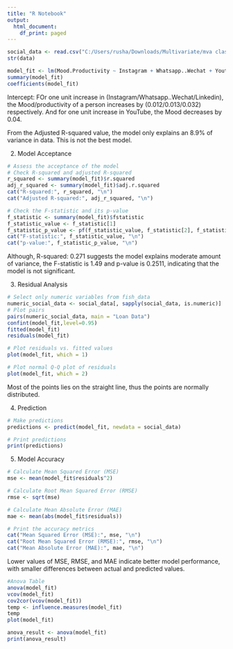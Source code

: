 ---
title: "R Notebook"
output:
  html_document:
    df_print: paged
---

```{r}
social_data <- read.csv("C:/Users/rusha/Downloads/Multivariate/mva class social media.csv")
str(data)
```

```{r}
model_fit <- lm(Mood.Productivity ~ Instagram + Whatsapp..Wechat + Youtube + Linkedin, data = social_data)
summary(model_fit)
coefficients(model_fit)
```
Intercept: 
FOr one unit increase in (Instagram/Whatsapp..Wechat/Linkedin), the Mood/productivity of a person increases by (0.012/0.013/0.032) respectively. And for one unit increase in YouTube, the Mood decreases by 0.04.

From the Adjusted R-squared value, the model only explains an 8.9% of variance in data. 
This is not the best model. 

2. Model Acceptance
```{r}
# Assess the acceptance of the model
# Check R-squared and adjusted R-squared
r_squared <- summary(model_fit)$r.squared
adj_r_squared <- summary(model_fit)$adj.r.squared
cat("R-squared:", r_squared, "\n")
cat("Adjusted R-squared:", adj_r_squared, "\n")

# Check the F-statistic and its p-value
f_statistic <- summary(model_fit)$fstatistic
f_statistic_value <- f_statistic[1]
f_statistic_p_value <- pf(f_statistic_value, f_statistic[2], f_statistic[3], lower.tail = FALSE)
cat("F-statistic:", f_statistic_value, "\n")
cat("p-value:", f_statistic_p_value, "\n")
```

Although, R-squared: 0.271 suggests the model explains moderate amount of variance, the F-statistic is 1.49 and p-value is 0.2511, indicating that the model is not significant.

3. Residual Analysis 
```{r}
# Select only numeric variables from fish_data
numeric_social_data <- social_data[, sapply(social_data, is.numeric)]
# Plot pairs
pairs(numeric_social_data, main = "Loan Data")
confint(model_fit,level=0.95)
fitted(model_fit)
residuals(model_fit)

# Plot residuals vs. fitted values
plot(model_fit, which = 1)

# Plot normal Q-Q plot of residuals
plot(model_fit, which = 2)
```

Most of the points lies on the straight line, thus the points are normally distributed.

4. Prediction
```{r}
# Make predictions
predictions <- predict(model_fit, newdata = social_data)

# Print predictions
print(predictions)
```

5. Model Accuracy
```{r}
# Calculate Mean Squared Error (MSE)
mse <- mean(model_fit$residuals^2)

# Calculate Root Mean Squared Error (RMSE)
rmse <- sqrt(mse)

# Calculate Mean Absolute Error (MAE)
mae <- mean(abs(model_fit$residuals))

# Print the accuracy metrics
cat("Mean Squared Error (MSE):", mse, "\n")
cat("Root Mean Squared Error (RMSE):", rmse, "\n")
cat("Mean Absolute Error (MAE):", mae, "\n")
```

Lower values of MSE, RMSE, and MAE indicate better model performance, with smaller differences between actual and predicted values.


```{r}
#Anova Table
anova(model_fit)
vcov(model_fit)
cov2cor(vcov(model_fit))
temp <- influence.measures(model_fit)
temp
plot(model_fit)

anova_result <- anova(model_fit)
print(anova_result)
```

